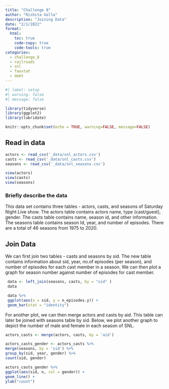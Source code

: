 ```yaml
---
title: "Challenge 8"
author: "Rishita Golla"
description: "Joining Data"
date: "2/1/2022"
format:
  html:
    toc: true
    code-copy: true
    code-tools: true
categories:
  - challenge_8
  - railroads
  - snl
  - faostat
  - debt
---
```


```r
#| label: setup
#| warning: false
#| message: false

library(tidyverse)
library(ggplot2)
library(lubridate)

knitr::opts_chunk$set(echo = TRUE, warning=FALSE, message=FALSE)
```

## Read in data

```r
actors <- read_csv('_data/snl_actors.csv')
casts <- read_csv('_data/snl_casts.csv')
seasons <- read_csv('_data/snl_seasons.csv')

view(actors)
view(casts)
view(seasons)
```

### Briefly describe the data

This data set contains three tables - actors, casts, and seasons of Saturday Night Live show. The actors table contains actors name, type (cast/guest), gender. The casts table contains name, season id, and other information. The seasons table contains season Id, year, and number of episodes. There are a total of 46 seasons from 1975 to 2020.

## Join Data

We can first join two tables - casts and seasons by sid. The new table contains information about sid, year, no.of episodes (per season), and number of episodes for each cast member in a season. We can then plot a graph for season number against number of episodes for cast member.

```r
 data <- left_join(seasons, casts, by = "sid" )
 data
```

```r
 data %>%
 ggplot(aes(x = sid, y = n_episodes.y)) +
 geom_bar(stat = "identity") 
```
For another plot, we can then merge actors and casts by aid. This table can later be joined with seasons table by sid. Below, we plot another graph to depict the number of male and female in each season of SNL. 

```r
actors_casts <- merge(actors, casts, by = 'aid')
```

```r
actors_casts_gender <- actors_casts %>%
merge(seasons, by = 'sid') %>%
group_by(sid, year, gender) %>%
count(sid, gender)
```

```r
actors_casts_gender %>%
ggplot(aes(sid, n, col = gender)) +
geom_line() +
ylab("count")
```